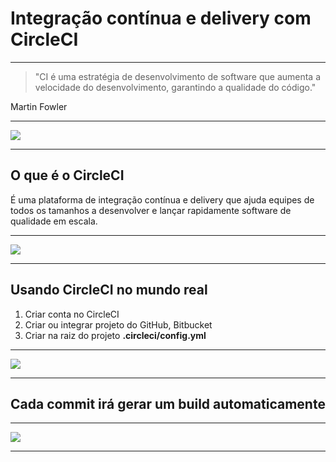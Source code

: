 
# Integração contínua e delivery com CircleCI

---

> "CI é uma estratégia de desenvolvimento de software que aumenta a velocidade do desenvolvimento, garantindo a qualidade do código."

Martin Fowler

---

<Image src="images/ci-flow.png" size="80%" />

---

## O que é o CircleCI

É uma plataforma de integração contínua e delivery que ajuda equipes de todos os tamanhos a desenvolver e lançar rapidamente software de qualidade em escala.

---

<Image src="images/circleci.png" size="80%" />

---

## Usando CircleCI no mundo real

1. Criar conta no CircleCI
2. Criar ou integrar projeto do GitHub, Bitbucket
3. Criar na raiz do projeto **.circleci/config.yml**

---

<Image src="images/circleci-yml.png" size="contain" />

---

## Cada commit irá gerar um build automaticamente

---

<Image src="images/circleci-queue.png" size="contain" />

---

